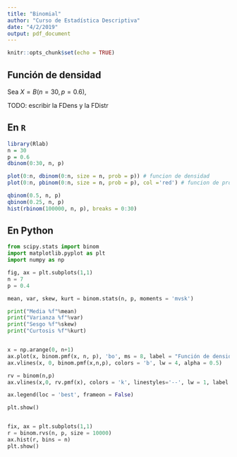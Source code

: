 ```yaml
---
title: "Binomial"
author: "Curso de Estadística Descriptiva"
date: "4/2/2019"
output: pdf_document
---
```


```r
knitr::opts_chunk$set(echo = TRUE)
```

## Función de densidad
Sea $X = B(n = 30, p = 0.6)$,

TODO: escribir la FDens y la FDistr

## En `R`

```r
library(Rlab)
n = 30
p = 0.6
dbinom(0:30, n, p)

plot(0:n, dbinom(0:n, size = n, prob = p)) # funcion de densidad
plot(0:n, pbinom(0:n, size = n, prob = p), col ='red') # funcion de proba acumu

qbinom(0.5, n, p)
qbinom(0.25, n, p)
hist(rbinom(100000, n, p), breaks = 0:30)
```

## En Python

```python
from scipy.stats import binom 
import matplotlib.pyplot as plt
import numpy as np

fig, ax = plt.subplots(1,1)
n = 7
p = 0.4

mean, var, skew, kurt = binom.stats(n, p, moments = 'mvsk')

print("Media %f"%mean)
print("Varianza %f"%var)
print("Sesgo %f"%skew)
print("Curtosis %f"%kurt)


x = np.arange(0, n+1)
ax.plot(x, binom.pmf(x, n, p), 'bo', ms = 8, label = "Función de densidad de B(7,0.4)")
ax.vlines(x, 0, binom.pmf(x,n,p), colors = 'b', lw = 4, alpha = 0.5)

rv = binom(n,p)
ax.vlines(x,0, rv.pmf(x), colors = 'k', linestyles='--', lw = 1, label = "Distribución teórica")

ax.legend(loc = 'best', frameon = False)

plt.show()


fix, ax = plt.subplots(1,1)
r = binom.rvs(n, p, size = 10000)
ax.hist(r, bins = n)
plt.show()
```

